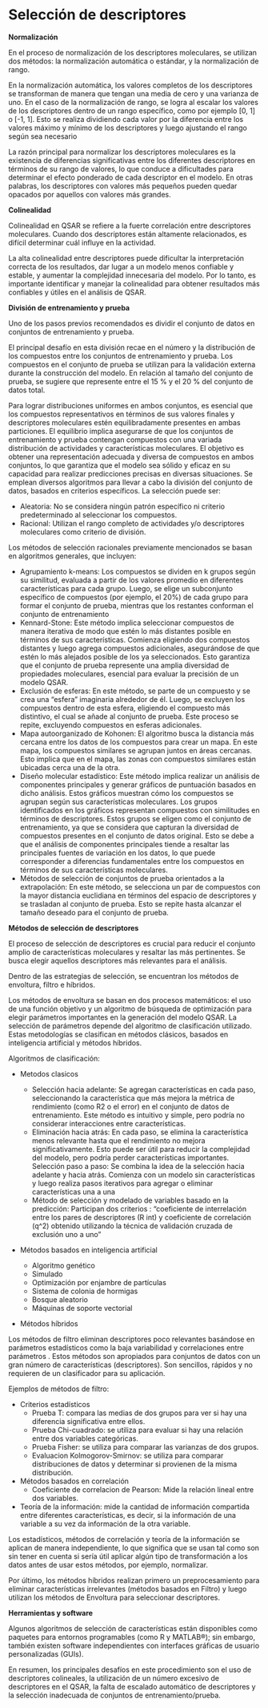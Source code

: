 # Selección de descriptores

**Normalización**

En el proceso de normalización de los descriptores moleculares, se utilizan dos métodos: la normalización automática o estándar, y la normalización de rango.

En la normalización automática, los valores completos de los descriptores se transforman de manera que tengan una media de cero y una varianza de uno.
En el caso de la normalización de rango, se logra al escalar los valores de los descriptores dentro de un rango específico, como por ejemplo [0, 1] o [-1, 1]. Esto se realiza dividiendo cada valor por la diferencia entre los valores máximo y mínimo de los descriptores y luego ajustando el rango según sea necesario

La razón principal para normalizar los descriptores moleculares es la existencia de diferencias significativas entre los diferentes descriptores en términos de su rango de valores, lo que conduce a dificultades para determinar el efecto ponderado de cada descriptor en el modelo. En otras palabras, los descriptores con valores más pequeños pueden quedar opacados por aquellos con valores más grandes.

**Colinealidad**

Colinealidad en QSAR se refiere a la fuerte correlación entre descriptores moleculares. Cuando dos descriptores están altamente relacionados, es difícil determinar cuál influye en la actividad.

La alta colinealidad entre descriptores puede dificultar la interpretación correcta de los resultados, dar lugar a un modelo menos confiable y estable, y aumentar la complejidad innecesaria del modelo. Por lo tanto, es importante identificar y manejar la colinealidad para obtener resultados más confiables y útiles en el análisis de QSAR.

**División de entrenamiento y prueba**

Uno de los pasos previos recomendados es dividir el conjunto de datos en conjuntos de entrenamiento y prueba.

El principal desafío en esta división recae en el número y la distribución de los compuestos entre los conjuntos de entrenamiento y prueba. Los compuestos en el conjunto de prueba se utilizan para la validación externa durante la construcción del modelo. En relación al tamaño del conjunto de prueba, se sugiere que represente entre el 15 % y el 20 % del conjunto de datos total.

Para lograr distribuciones uniformes en ambos conjuntos, es esencial que los compuestos representativos en términos de sus valores finales y descriptores moleculares estén equilibradamente presentes en ambas particiones. El equilibrio implica asegurarse de que los conjuntos de entrenamiento y prueba contengan compuestos con una variada distribución de actividades y características moleculares. El objetivo es obtener una representación adecuada y diversa de compuestos en ambos conjuntos, lo que garantiza que el modelo sea sólido y eficaz en su capacidad para realizar predicciones precisas en diversas situaciones. Se emplean diversos algoritmos para llevar a cabo la división del conjunto de datos, basados en criterios específicos.
La selección puede ser:

- Aleatoria: No se considera ningún patrón específico ni criterio predeterminado al seleccionar los compuestos.
- Racional: Utilizan el rango completo de actividades y/o descriptores moleculares como criterio de división.

Los métodos de selección racionales previamente mencionados se basan en algoritmos generales, que incluyen:

- Agrupamiento k-means: Los compuestos se dividen en k grupos según su similitud, evaluada a partir de los valores promedio en diferentes características para cada grupo. Luego, se elige un subconjunto específico de compuestos (por ejemplo, el 20%) de cada grupo para formar el conjunto de prueba, mientras que los restantes conforman el conjunto de entrenamiento 
- Kennard-Stone: Este método implica seleccionar compuestos de manera iterativa de modo que estén lo más distantes posible en términos de sus características. Comienza eligiendo dos compuestos distantes y luego agrega compuestos adicionales, asegurándose de que estén lo más alejados posible de los ya seleccionados. Esto garantiza que el conjunto de prueba represente una amplia diversidad de propiedades moleculares, esencial para evaluar la precisión de un modelo QSAR.
- Exclusión de esferas: En este método, se parte de un compuesto y se crea una "esfera" imaginaria alrededor de él. Luego, se excluyen los compuestos dentro de esta esfera, eligiendo el compuesto más distintivo, el cual se añade al conjunto de prueba. Este proceso se repite, excluyendo compuestos en esferas adicionales.
- Mapa autoorganizado de Kohonen: El algoritmo busca la distancia más cercana entre los datos de los compuestos para crear un mapa. En este mapa, los compuestos similares se agrupan juntos en áreas cercanas. Esto implica que en el mapa, las zonas con compuestos similares están ubicadas cerca una de la otra.
- Diseño molecular estadístico: Este método implica realizar un análisis de componentes principales y generar gráficos de puntuación basados en dicho análisis. Estos gráficos muestran cómo los compuestos se agrupan según sus características moleculares. Los grupos identificados en los gráficos representan compuestos con similitudes en términos de descriptores. Estos grupos se eligen como el conjunto de entrenamiento, ya que se considera que capturan la diversidad de compuestos presentes en el conjunto de datos original. Esto se debe a que el análisis de componentes principales tiende a resaltar las principales fuentes de variación en los datos, lo que puede corresponder a diferencias fundamentales entre los compuestos en términos de sus características moleculares.
- Métodos de selección de conjuntos de prueba orientados a la extrapolación: En este método, se selecciona un par de compuestos con la mayor distancia euclidiana en términos del espacio de descriptores y se trasladan al conjunto de prueba. Esto se repite hasta alcanzar el tamaño deseado para el conjunto de prueba.


**Métodos de selección de descriptores**

El proceso de selección de descriptores es crucial para reducir el conjunto amplio de características moleculares y resaltar las más pertinentes. Se busca elegir aquellos descriptores más relevantes para el análisis.

Dentro de las estrategias de selección, se encuentran los métodos de envoltura, filtro e híbridos.

Los métodos de envoltura se basan en dos procesos matemáticos: el uso de una función objetivo y un algoritmo de búsqueda de optimización para elegir parámetros importantes en la generación del modelo QSAR. La selección de parámetros depende del algoritmo de clasificación utilizado. Estas metodologías se clasifican en métodos clásicos, basados en inteligencia artificial y métodos híbridos.

Algoritmos de clasificación:

- Metodos clasicos

  - Selección hacia adelante: Se agregan características en cada paso, seleccionando la característica que más mejora la métrica de rendimiento (como R2 o el error) en el conjunto de datos de entrenamiento. Este método es intuitivo y simple, pero podría no considerar interacciones entre características.
  - Eliminación hacia atrás: En cada paso, se elimina la característica menos relevante hasta que el rendimiento no mejora significativamente. Esto puede ser útil para reducir la complejidad del modelo, pero podría perder características importantes.
Selección paso a paso: Se combina la idea de la selección hacia adelante y hacia atrás. Comienza con un modelo sin características y luego realiza pasos iterativos para agregar o eliminar características una a una
  - Método de selección y modelado de variables basado en la predicción: Participan dos criterios : "coeficiente de interrelación entre los pares de descriptores (R int) y coeficiente de correlación (q^2) obtenido utilizando la técnica de validación cruzada de exclusión uno a uno"
- Métodos basados en inteligencia artificial
  - Algoritmo genético
  - Simulado
  - Optimización por enjambre de partículas
  - Sistema de colonia de hormigas
  - Bosque aleatorio
  - Máquinas de soporte vectorial
- Métodos híbridos

Los métodos de filtro eliminan descriptores poco relevantes basándose en parámetros estadísticos como la baja variabilidad y correlaciones entre parámetros . Estos métodos son apropiados para conjuntos de datos con un gran número de características (descriptores). Son sencillos, rápidos y no requieren de un clasificador para su aplicación.

Ejemplos de métodos de filtro:

- Criterios estadísticos
  - Prueba T: compara las medias de dos grupos para ver si hay una diferencia significativa entre ellos.
  - Prueba Chi-cuadrado: se utiliza para evaluar si hay una relación entre dos variables categóricas.
  - Prueba Fisher: se utiliza para comparar las varianzas de dos grupos.
  - Evaluacion Kolmogorov-Smirnov: se utiliza para comparar distribuciones de datos y determinar si provienen de la misma distribución.
- Métodos basados en correlación
  - Coeficiente de correlacion de Pearson:  Mide la relación lineal entre dos variables.	
- Teoría de la información: mide la cantidad de información compartida entre diferentes características, es decir, si la información de una variable a su vez da información de la otra variable.

Los estadísticos, métodos de correlación y teoría de la información se aplican de manera independiente, lo que significa que se usan tal como son sin tener en cuenta si sería útil aplicar algún tipo de transformación a los datos antes de usar estos métodos, por ejemplo, normalizar.

Por último, los métodos híbridos realizan primero un preprocesamiento para eliminar características irrelevantes (métodos basados en Filtro) y luego utilizan los métodos de Envoltura para seleccionar descriptores. 

**Herramientas y software**

Algunos algoritmos de selección de características están disponibles como paquetes para entornos programables (como R y MATLAB®); sin embargo, también existen software independientes con interfaces gráficas de usuario personalizadas (GUIs).

En resumen, los principales desafíos en este procedimiento son el uso de descriptores colineales, la utilización de un número excesivo de descriptores en el QSAR, la falta de escalado automático de descriptores y la selección inadecuada de conjuntos de entrenamiento/prueba.